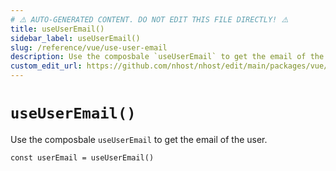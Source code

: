 ```yaml
---
# ⚠️ AUTO-GENERATED CONTENT. DO NOT EDIT THIS FILE DIRECTLY! ⚠️
title: useUserEmail()
sidebar_label: useUserEmail()
slug: /reference/vue/use-user-email
description: Use the composbale `useUserEmail` to get the email of the user.
custom_edit_url: https://github.com/nhost/nhost/edit/main/packages/vue/src/useUserEmail.ts#L15
---
```


# `useUserEmail()`

Use the composbale `useUserEmail` to get the email of the user.

```tsx
const userEmail = useUserEmail()
```
